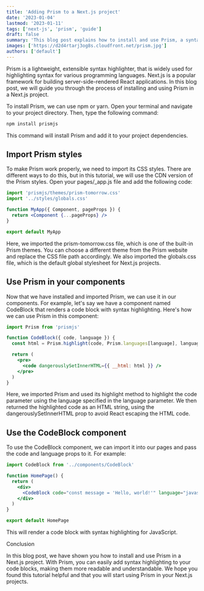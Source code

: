 ```yaml
---
title: 'Adding Prism to a Next.js project'
date: '2023-01-04'
lastmod: '2023-01-11'
tags: ['next-js', 'prism', 'guide']
draft: false
summary: 'This blog post explains how to install and use Prism, a syntax highlighter, in a Next.js project. It provides a step-by-step guide for installing Prism, importing its CSS styles, using it in components, and rendering code blocks with syntax highlighting. The post also includes code snippets for each step, making it easy to follow along.'
images: ['https://d2d4rtarj3og8s.cloudfront.net/prism.jpg']
authors: ['default']
---
```


Prism is a lightweight, extensible syntax highlighter, that is widely used for highlighting syntax for various programming languages. Next.js is a popular framework for building server-side-rendered React applications. In this blog post, we will guide you through the process of installing and using Prism in a Next.js project.

To install Prism, we can use npm or yarn. Open your terminal and navigate to your project directory. Then, type the following command:

```bash
npm install prismjs
```

This command will install Prism and add it to your project dependencies.

## Import Prism styles

To make Prism work properly, we need to import its CSS styles. There are different ways to do this, but in this tutorial, we will use the CDN version of the Prism styles. Open your pages/\_app.js file and add the following code:

```jsx
import 'prismjs/themes/prism-tomorrow.css'
import '../styles/globals.css'

function MyApp({ Component, pageProps }) {
  return <Component {...pageProps} />
}

export default MyApp
```

Here, we imported the prism-tomorrow.css file, which is one of the built-in Prism themes. You can choose a different theme from the Prism website and replace the CSS file path accordingly. We also imported the globals.css file, which is the default global stylesheet for Next.js projects.

## Use Prism in your components

Now that we have installed and imported Prism, we can use it in our components. For example, let's say we have a component named CodeBlock that renders a code block with syntax highlighting. Here's how we can use Prism in this component:

```jsx
import Prism from 'prismjs'

function CodeBlock({ code, language }) {
  const html = Prism.highlight(code, Prism.languages[language], language)

  return (
    <pre>
      <code dangerouslySetInnerHTML={{ __html: html }} />
    </pre>
  )
}
```

Here, we imported Prism and used its highlight method to highlight the code parameter using the language specified in the language parameter. We then returned the highlighted code as an HTML string, using the dangerouslySetInnerHTML prop to avoid React escaping the HTML code.

## Use the CodeBlock component

To use the CodeBlock component, we can import it into our pages and pass the code and language props to it. For example:

```jsx
import CodeBlock from '../components/CodeBlock'

function HomePage() {
  return (
    <div>
      <CodeBlock code="const message = 'Hello, world!'" language="javascript" />
    </div>
  )
}

export default HomePage
```

This will render a code block with syntax highlighting for JavaScript.

Conclusion

In this blog post, we have shown you how to install and use Prism in a Next.js project. With Prism, you can easily add syntax highlighting to your code blocks, making them more readable and understandable. We hope you found this tutorial helpful and that you will start using Prism in your Next.js projects.
